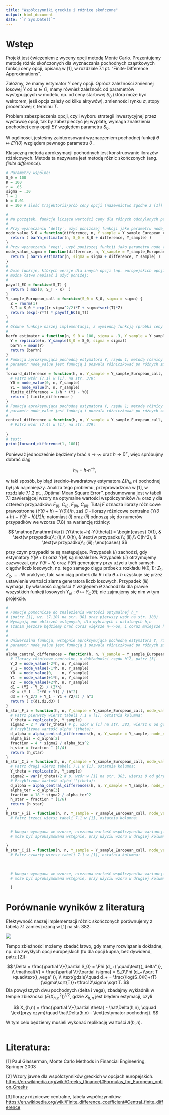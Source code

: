 ```yaml
---
title: "Współczynniki greckie i różnice skończone"
output: html_document
date: "`r Sys.Date()`"
---
```


# Wstęp

Projekt jest ćwiczeniem z wyceny opcji metodą Monte Carlo. Prezentujemy metodę różnic skończonych dla wyznaczania pochodnych cząstkowych funkcji ceny opcji, opisaną w [1], w rozdziale 7.1 pt. "Finite-Difference Approximations".

Załóżmy, że mamy estymator $Y$ ceny opcji. Oprócz zależności zmiennej losowej $Y$ od $\omega\in\Omega$, mamy również zależność od parametrów występujących w modelu, np. od ceny startowej $S_0$ (która może być wektorem, jeśli opcja zależy od kilku aktywów), zmienności rynku $\sigma$, stopy procentowej $r$, terminu $T$.

Problem zabezpieczenia opcji, czyli wyboru strategii inwestycyjnej przez wystawcę opcji, tak by zabezpieczyć jej wypłatę, wymaga znalezienia pochodnej ceny opcji $EY$ względem parametru $S_0$.

W ogólności, jesteśmy zainteresowani wyznaczeniem pochodnej funkcji $\theta\mapsto EY(\theta)$ względem pewnego parametru $\theta$ .

Klasyczną metodą aproksymacji pochodnych jest konstruowanie ilorazów różnicowych. Metoda ta nazywana jest metodą różnic skończonych (ang. *finite difference*).

```r
# Parametry wspólne:
S_0 = 100
K = 100
r = .05
sigma = .30
T = 1
h = 0.01
n = 100 # ilość trajektorii/prób ceny opcji (nazewnictwo zgodne z [1])
```

```r
#
# Na początek, funkcje liczące wartości ceny dla różnych odchylonych parametrów (S_0, sigma, ...):
#
# Przy wyznaczaniu 'delty', użyć poniższej funkcji jako parametru node_value:
node_value_S_0 = function(difference, n, Y_sample = Y_sample_European_call) {
  return ( barYn_estimator(n, S_0 = S_0 + difference, Y_sample) )
}
# Przy wyznaczaniu 'vegi', użyć poniższej funkcji jako parametru node_value:
node_value_sigma = function(difference, n, Y_sample = Y_sample_European_call) {
  return ( barYn_estimator(n, sigma = sigma + difference, Y_sample) )
}
#
# Dwie funkcje, których wersje dla innych opcji (np. europejskich opcji sprzedaży)
# można łatwo napisać i użyć poniżej:
#
payoff_EC = function(S_T) {
  return ( max(0, S_T - K)  )
}
Y_sample_European_call = function(S_0 = S_0, sigma = sigma) {
  Z = rnorm(1)
  S_T = S_0 * exp((r-sigma^2/2)*T + sigma*sqrt(T)*Z)
  return (exp(-r*T) * payoff_EC(S_T))
}
#
# Główne funkcje naszej implementacji, z wymienną funkcją (próbki ceny opcji) Y_sample:
#
barYn_estimator = function(n, S_0 = 100, sigma = .3, Y_sample = Y_sample_European_call) {
  Y = replicate(n, Y_sample(S_0 = S_0, sigma = sigma))
  barYn = mean(Y)
  return (barYn)
}
# Funkcja aproksymująca pochodną estymatora Y, rzędu 1; metodą różnicy prawostronnej;
# parametr node_value jest funkcją i pozwala różniczkować po różnych zmiennych (S_0, sigma, ...).
#
forward_difference = function(h, n, Y_sample = Y_sample_European_call, node_value = node_value_S_0) {
  # Patrz wzór (7.1) w [1], na str. 378:
  Y0 = node_value(0, n, Y_sample)
  Y1 = node_value(h, n, Y_sample)
  finite_difference = 1/h * (Y1 - Y0)
  return ( finite_difference )
} 
# Funkcja aproksymująca pochodną estymatora Y, rzędu 1; metodą różnicy centralnej;
# parametr node_value jest funkcją i pozwala różniczkować po różnych zmiennych (S_0, sigma, ...).
#
central_difference = function(h, n, Y_sample = Y_sample_European_call, node_value = node_value_S_0) {
  # Patrz wzór (7.4) w [1], na str. 379:
  
}
# test:
print(forward_difference(1, 100))
```

Ponieważ jednocześnie będziemy brać $n\to\infty$ oraz $h\to 0^+$, więc spróbujmy dobrać ciąg

$$
h_n = h_* n^{-\gamma},
$$

w taki sposób, by błąd średnio-kwadratowy estymatora $\hat\Delta(h_n,n)$ pochodnej był jak najmniejszy. Analiza tego problemu, przeprowadzona w [1], w rozdziale 7.1.2 pt. ,,Optimal Mean Square Error'', podsumowana jest w tabeli 7.1 zawierającej wzory na optymalne wartości współczynników $h_*$ oraz $\gamma$ dla czterech przypadków: $F_{(i)}$, $C_{(i)}$, $F_{(ii)}$, $C_{(ii)}$. Tutaj $F$ oznacza ilorazy różnicowe prawostronne $(Y(\theta+h)-Y(\theta))/h$, zaś $C$ - ilorazy różnicowe centralne $(Y(\theta+h)-Y(\theta-h))/2h$; natomiast $(i)$ oraz $(ii)$ odnoszą się do numerów przypadków we wzorze (7.8) na wariancję różnicy:

$$
\mathop{\mathrm{Var}} [Y(\theta+h)-Y(\theta)] = \begin{cases}
O(1), & \text{w przypadku}\; (i),\\
O(h), & \text{w przypadku}\; (ii),\\
O(h^2), & \text{w przypadku}\; (iii);
\end{cases}
$$

przy czym przypadki te są następujące. Przypadek $(i)$ zachodzi, gdy estymatory $Y(\theta+h)$ oraz $Y(\theta)$ są niezależne. Przypadek $(ii)$ otrzymujemy zazwyczaj, gdy $Y(\theta+h)$ oraz $Y(\theta)$ generujemy przy użyciu tych samych ciągów liczb losowych, np. tego samego ciągu próbek z rozkładu $N(0,1)$: $Z_1$, $Z_2$, ... . W praktyce, taki sam ciąg próbek dla $\theta$ i dla $\theta+h$ uzyskuje się przez ustawienie wartości ziarna generatora liczb losowych. Przypadek $(iii)$ wymaga, by własność ciągłości $Y$ względem $\theta$ zachodziła dla prawie wszystkich funkcji losowych $Y_\omega : \theta \mapsto Y_\omega(\theta)$; nie zajmujemy się nim w tym projekcie.

```r
#
# Funkcje pomocnicze do znalezienia wartości optymalnej h_* 
# (patrz [1], wz. (7.10) na str. 381 oraz pierwszy wzór na str. 383). 
# Wymagają one obliczeń wstępnych, dla wybranych i ustalonych h,n 
# (zanim jeszcze będziemy brać coraz większe n-->oo, i coraz mniejsze h-->0+).
#
#
# Uniwersalna funkcja, wstępnie aproksymująca pochodną estymatora Y, rzędu od 1 do 3;
# parametr node_value jest funkcją i pozwala różniczkować po różnych zmiennych (S_0, sigma, ...).
#
alpha_central_differences = function(h, n, Y_sample = Y_sample_European_call, node_value = node_value_S_0) {
  # Ilorazy różnicowe centralne, o dokładności rzędu h^2, patrz [3].
  Y_2 = node_value(-2*h, n, Y_sample)
  Y_1 = node_value(-1*h, n, Y_sample)
  Y0  = node_value(0,    n, Y_sample)
  Y1  = node_value(+1*h, n, Y_sample)
  Y2  = node_value(+2*h, n, Y_sample)
  d1 = (Y2 - Y_2) / (2*h)
  d2 = (Y_1 - 2*Y0 + Y1) / (h^2)
  d3 = (-Y_2/2 + Y_1 - Y1 + Y2/2) / h^3
  return ( c(d1,d2,d3) )
}
h_star_F_i = function(h, n, Y_sample = Y_sample_European_call, node_value = node_value_S_0) {
  # Patrz pierwszy wiersz tabeli 7.1 w [1], ostatnia kolumna:
  Y_theta = replicate(n, Y_sample)
  sigma2 = 2 * var(Y_theta) # p. wzór w [1] na str. 383, wiersz 6 od góry
  # Przybliżona wartość alpha''(theta):
  d_alpha = alpha_central_differences(h, n, Y_sample = Y_sample, node_value = node_value)
  alpha_bis = d_alpha[2]
  fraction = 4 * sigma2 / alpha_bis^2
  h_star = fraction ^ (1/4)
  return (h_star)
}
h_star_C_i = function(h, n, Y_sample = Y_sample_European_call, node_value = node_value_S_0) {
  # Patrz drugi wiersz tabeli 7.1 w [1], ostatnia kolumna:
  Y_theta = replicate(n, Y_sample)
  sigma2 = var(Y_theta)/2 # p. wzór w [1] na str. 383, wiersz 8 od góry
  # Przybliżona wartość alpha'''(theta):
  d_alpha = alpha_central_differences(h, n, Y_sample = Y_sample, node_value = node_value)
  alpha_ter = d_alpha[3]
  fraction = 18 * sigma2 / alpha_ter^2
  h_star = fraction ^ (1/6)
  return (h_star)
}
h_star_F_ii = function(h, n, Y_sample = Y_sample_European_call, node_value = node_value_S_0) {
  # Patrz trzeci wiersz tabeli 7.1 w [1], ostatnia kolumna:

  
  # Uwaga: wymagana we wzorze, nieznana wartość współczynnika wariancji $\sigma^2_{F,ii}$ 
  # może być aproksymowana wstępnie, przy użyciu wzoru w drugiej kolumnie tabeli 7.1.
  
}
h_star_C_ii = function(h, n, Y_sample = Y_sample_European_call, node_value = node_value_S_0) {
  # Patrz czwarty wiersz tabeli 7.1 w [1], ostatnia kolumna:

  
  
  # Uwaga: wymagana we wzorze, nieznana wartość współczynnika wariancji $\sigma^2_{C,ii}$ 
  # może być aproksymowana wstępnie, przy użyciu wzoru w drugiej kolumnie tabeli 7.1.

  }
```

# Porównanie wyników z literaturą

Efektywność naszej implementacji różnic skończonych porównujemy z tabelą 7.1 zamieszczoną w [1] na str. 382:

![](images/Glasserman_Tab_7.1.png)

Tempo zbieżności możemy zbadać łatwo, gdy mamy rozwiązanie dokładne, np. dla zwykłych opcji europejskich (tu dla opcji kupna, bez dywidend, patrz [2]):

$$
\Delta      = \frac{\partial V}{\partial S_0} = \Phi (d_+)
\quad\text{(,,delta'')},
\\
\mathcal{V} = \frac{\partial V}{\partial \sigma} = S_0\Phi (d_+)\sqrt T 
\quad\text{(,,vega'')},
\\
\text{gdzie}\quad d_+ = \frac{\log(S_0/K)+rT}{\sigma\sqrt{T}}+\tfrac12\sigma \sqrt T.
$$ Dla powyższych dwu pochodnych (delta i vega), zbadajmy wykładnik w tempie zbieżności $(E(X_{h,n}^2))^{1/2}$, gdzie $X_{h,n}$ jest błędem estymacji, czyli

$$
X_{h,n} = \frac{\partial V}{\partial \theta} - \hat\Delta(h,n),
\qquad
\text{przy czym}\quad
\hat\Delta(h,n) - \text{estymator pochodnej}.
$$

W tym celu będziemy musieli wykonać replikację wartości $\hat\Delta(h,n)$.

```r

```

# Literatura:

[1] Paul Glasserman, Monte Carlo Methods in Financial Engineering, Springer 2003

[2] Wzory jawne dla współczynników greckich w opcjach europejskich. [https://en.wikipedia.org/wiki/Greeks\_(finance)#Formulas_for_European_option_Greeks](https://en.wikipedia.org/wiki/Greeks_(finance)#Formulas_for_European_option_Greeks){.uri}

[3] Ilorazy róznicowe centralne, tabela współczynników. <https://en.wikipedia.org/wiki/Finite_difference_coefficient#Central_finite_difference>
